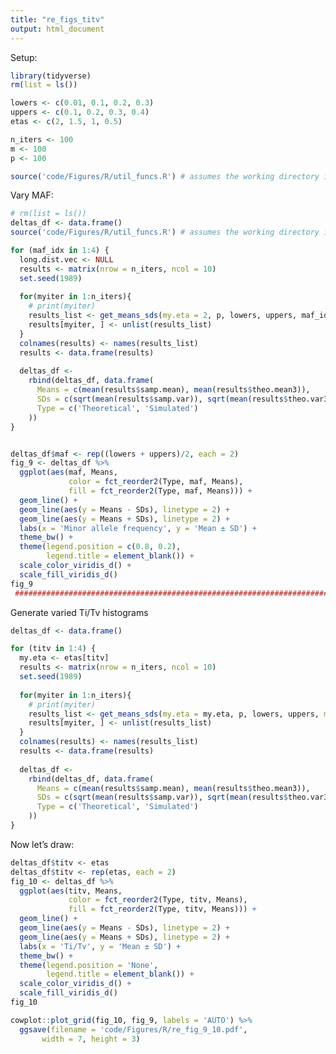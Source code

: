 ```yaml
---
title: "re_figs_titv"
output: html_document
---
```


Setup:

```r
library(tidyverse)
rm(list = ls())

lowers <- c(0.01, 0.1, 0.2, 0.3)
uppers <- c(0.1, 0.2, 0.3, 0.4)
etas <- c(2, 1.5, 1, 0.5)

n_iters <- 100
m <- 100
p <- 100

source('code/Figures/R/util_funcs.R') # assumes the working directory is the main project folder

```

Vary MAF:

```r
# rm(list = ls())
deltas_df <- data.frame()
source('code/Figures/R/util_funcs.R') # assumes the working directory is the main project folder

for (maf_idx in 1:4) {
  long.dist.vec <- NULL
  results <- matrix(nrow = n_iters, ncol = 10)
  set.seed(1989)
  
  for(myiter in 1:n_iters){
    # print(myiter)
    results_list <- get_means_sds(my.eta = 2, p, lowers, uppers, maf_idx)
    results[myiter, ] <- unlist(results_list)
  }
  colnames(results) <- names(results_list)
  results <- data.frame(results)
  
  deltas_df <-
    rbind(deltas_df, data.frame(
      Means = c(mean(results$samp.mean), mean(results$theo.mean3)),
      SDs = c(sqrt(mean(results$samp.var)), sqrt(mean(results$theo.var3))),
      Type = c('Theoretical', 'Simulated')
    ))
}


deltas_df$maf <- rep((lowers + uppers)/2, each = 2)
fig_9 <- deltas_df %>%
  ggplot(aes(maf, Means, 
             color = fct_reorder2(Type, maf, Means),
             fill = fct_reorder2(Type, maf, Means))) +
  geom_line() +
  geom_line(aes(y = Means - SDs), linetype = 2) +
  geom_line(aes(y = Means + SDs), linetype = 2) +
  labs(x = 'Minor allele frequency', y = 'Mean ± SD') +
  theme_bw() +
  theme(legend.position = c(0.8, 0.2),
        legend.title = element_blank()) +
  scale_color_viridis_d() +
  scale_fill_viridis_d()
fig_9
 #########################################################################################
```


Generate varied Ti/Tv histograms
```r
deltas_df <- data.frame()

for (titv in 1:4) {
  my.eta <- etas[titv]
  results <- matrix(nrow = n_iters, ncol = 10)
  set.seed(1989)
  
  for(myiter in 1:n_iters){
    # print(myiter)
    results_list <- get_means_sds(my.eta = my.eta, p, lowers, uppers, maf_idx = 1)
    results[myiter, ] <- unlist(results_list)
  }
  colnames(results) <- names(results_list)
  results <- data.frame(results)
  
  deltas_df <-
    rbind(deltas_df, data.frame(
      Means = c(mean(results$samp.mean), mean(results$theo.mean3)),
      SDs = c(sqrt(mean(results$samp.var)), sqrt(mean(results$theo.var3))),
      Type = c('Theoretical', 'Simulated')
    ))
}

```


Now let's draw:

```r
deltas_df$titv <- etas
deltas_df$titv <- rep(etas, each = 2)
fig_10 <- deltas_df %>%
  ggplot(aes(titv, Means, 
             color = fct_reorder2(Type, titv, Means),
             fill = fct_reorder2(Type, titv, Means))) +
  geom_line() +
  geom_line(aes(y = Means - SDs), linetype = 2) +
  geom_line(aes(y = Means + SDs), linetype = 2) +
  labs(x = 'Ti/Tv', y = 'Mean ± SD') +
  theme_bw() +
  theme(legend.position = 'None',
        legend.title = element_blank()) +
  scale_color_viridis_d() +
  scale_fill_viridis_d()
fig_10

cowplot::plot_grid(fig_10, fig_9, labels = 'AUTO') %>%
  ggsave(filename = 'code/Figures/R/re_fig_9_10.pdf',
       width = 7, height = 3)
```

